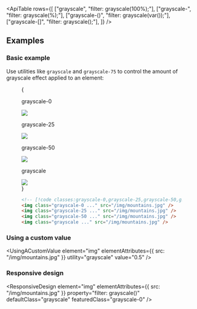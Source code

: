 


<ApiTable
  rows={[
    ["grayscale", "filter: grayscale(100%);"],
    ["grayscale-<number>", "filter: grayscale(<number>%);"],
    ["grayscale-(<custom-property>)", "filter: grayscale(var(<custom-property>));"],
    ["grayscale-[<value>]", "filter: grayscale(<value>);"],
  ]}
/>

## Examples

### Basic example

Use utilities like `grayscale` and `grayscale-75` to control the amount of grayscale effect applied to an element:

<Figure>

<Example padding={false}>
  {
    <div className="flex scroll-p-8 justify-center overflow-scroll sm:block sm:overflow-visible">
      <div className="flex shrink-0 items-center justify-around gap-6 p-8 font-mono font-bold sm:gap-4">
        <div className="flex shrink-0 flex-col items-center">
          <p className="mb-3 text-center font-mono text-xs font-medium text-gray-500 dark:text-gray-400">grayscale-0</p>
          <div className="relative grayscale-0">
            <img
              className="size-24 rounded-lg object-cover"
              src="https://images.unsplash.com/photo-1554629947-334ff61d85dc?ixid=MnwxMjA3fDB8MHxwaG90by1wYWdlfHx8fGVufDB8fHx8&ixlib=rb-1.2.1&auto=format&fit=crop&w=1000&h=1000&q=90"
            />
            <div className="absolute inset-0 rounded-lg ring-1 ring-black/10 ring-inset"></div>
          </div>
        </div>
        <div className="flex shrink-0 flex-col items-center">
          <p className="mb-3 text-center font-mono text-xs font-medium text-gray-500 dark:text-gray-400">
            grayscale-25
          </p>
          <div className="relative grayscale-25">
            <img
              className="size-24 rounded-lg object-cover"
              src="https://images.unsplash.com/photo-1554629947-334ff61d85dc?ixid=MnwxMjA3fDB8MHxwaG90by1wYWdlfHx8fGVufDB8fHx8&ixlib=rb-1.2.1&auto=format&fit=crop&w=1000&h=1000&q=90"
            />
            <div className="absolute inset-0 rounded-lg ring-1 ring-black/10 ring-inset"></div>
          </div>
        </div>
        <div className="flex shrink-0 flex-col items-center">
          <p className="mb-3 text-center font-mono text-xs font-medium text-gray-500 dark:text-gray-400">
            grayscale-50
          </p>
          <div className="relative grayscale-50">
            <img
              className="size-24 rounded-lg object-cover"
              src="https://images.unsplash.com/photo-1554629947-334ff61d85dc?ixid=MnwxMjA3fDB8MHxwaG90by1wYWdlfHx8fGVufDB8fHx8&ixlib=rb-1.2.1&auto=format&fit=crop&w=1000&h=1000&q=90"
            />
            <div className="absolute inset-0 rounded-lg ring-1 ring-black/10 ring-inset"></div>
          </div>
        </div>
        <div className="flex shrink-0 flex-col items-center">
          <p className="mb-3 text-center font-mono text-xs font-medium text-gray-500 dark:text-gray-400">grayscale</p>
          <div className="relative grayscale">
            <img
              className="size-24 rounded-lg object-cover"
              src="https://images.unsplash.com/photo-1554629947-334ff61d85dc?ixid=MnwxMjA3fDB8MHxwaG90by1wYWdlfHx8fGVufDB8fHx8&ixlib=rb-1.2.1&auto=format&fit=crop&w=1000&h=1000&q=90"
            />
            <div className="absolute inset-0 rounded-lg ring-1 ring-black/10 ring-inset"></div>
          </div>
        </div>
      </div>
    </div>
  }
</Example>

```html
<!-- [!code classes:grayscale-0,grayscale-25,grayscale-50,grayscale] -->
<img class="grayscale-0 ..." src="/img/mountains.jpg" />
<img class="grayscale-25 ..." src="/img/mountains.jpg" />
<img class="grayscale-50 ..." src="/img/mountains.jpg" />
<img class="grayscale ..." src="/img/mountains.jpg" />
```

</Figure>

### Using a custom value

<UsingACustomValue element="img" elementAttributes={{ src: "/img/mountains.jpg" }} utility="grayscale" value="0.5" />

### Responsive design

<ResponsiveDesign
  element="img"
  elementAttributes={{ src: "/img/mountains.jpg" }}
  property="filter: grayscale()"
  defaultClass="grayscale"
  featuredClass="grayscale-0"
/>



